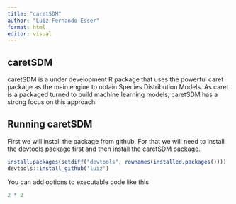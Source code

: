 ```yaml
---
title: "caretSDM"
author: "Luíz Fernando Esser"
format: html
editor: visual
---
```


## caretSDM

caretSDM is a under development R package that uses the powerful caret package as the main engine to obtain Species Distribution Models. As caret is a packaged turned to build machine learning models, caretSDM has a strong focus on this approach.

## Running caretSDM

First we will install the package from github. For that we will need to install the devtools package first and then install the caretSDM package.

```r
install.packages(setdiff("devtools", rownames(installed.packages())))
devtools::install_github('luiz')
```

You can add options to executable code like this

```r
2 * 2
```
